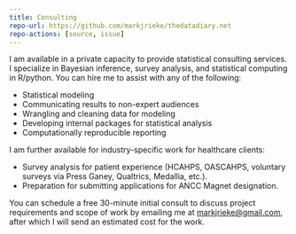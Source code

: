 ```yaml
---
title: Consulting
repo-url: https://github.com/markjrieke/thedatadiary.net
repo-actions: [source, issue]
---
```


I am available in a private capacity to provide statistical consulting services. I specialize in Bayesian inference, survey analysis, and statistical computing in R/python. You can hire me to assist with any of the following:

* Statistical modeling
* Communicating results to non-expert audiences
* Wrangling and cleaning data for modeling
* Developing internal packages for statistical analysis
* Computationally reproducible reporting

I am further available for industry-specific work for healthcare clients:

* Survey analysis for patient experience (HCAHPS, OASCAHPS, voluntary surveys via Press Ganey, Qualtrics, Medallia, etc.).
* Preparation for submitting applications for ANCC Magnet designation.

You can schedule a free 30-minute initial consult to discuss project requirements and scope of work by emailing me at [markjrieke@gmail.com](mailto:markjrieke@gmail.com?subject=Statisitcal Consulting - Initial Consult), after which I will send an estimated cost for the work.
